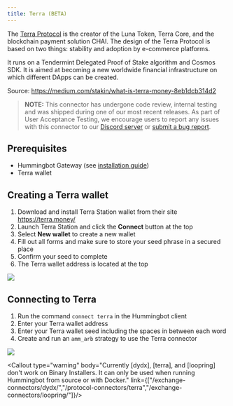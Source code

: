 ```yaml
---
title: Terra (BETA)
---
```



The [Terra Protocol](https://terra.money/) is the creator of the Luna Token, Terra Core, and the blockchain payment solution CHAI. The design of the Terra Protocol is based on two things: stability and adoption by e-commerce platforms.

It runs on a Tendermint Delegated Proof of Stake algorithm and Cosmos SDK. It is aimed at becoming a new worldwide financial infrastructure on which different DApps can be created.

Source: https://medium.com/stakin/what-is-terra-money-8eb1dcb314d2

> **NOTE:** This connector has undergone code review, internal testing and was shipped during one of our most recent releases. As part of User Acceptance Testing, we encourage users to report any issues with this connector to our [Discord server](https://discord.hummingbot.io) or [submit a bug report](https://github.com/CoinAlpha/hummingbot/issues/new?assignees=&labels=bug&template=bug_report.md&title=).

## Prerequisites

- Hummingbot Gateway (see [installation guide](/gateway/installation/))
- Terra wallet

## Creating a Terra wallet

1. Download and install Terra Station wallet from their site https://terra.money/
2. Launch Terra Station and click the **Connect** button at the top
3. Select **New wallet** to create a new wallet
4. Fill out all forms and make sure to store your seed phrase in a secured place
5. Confirm your seed to complete
6. The Terra wallet address is located at the top

![](img/terra-create-wallet.gif)

## Connecting to Terra

1. Run the command `connect terra` in the Hummingbot client
2. Enter your Terra wallet address
3. Enter your Terra wallet seed including the spaces in between each word
4. Create and run an `amm_arb` strategy to use the Terra connector

![](img/connect-terra.gif)

<Callout type="warning" body="Currently [dydx], [terra], and [loopring] don't work on Binary Installers. It can only be used when running Hummingbot from source or with Docker." link={["/exchange-connectors/dydx/","/protocol-connectors/terra","/exchange-connectors/loopring/"]}/>